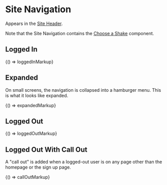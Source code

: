 
<Meta title="Legacy/Components/Site Navigation" />

# Site Navigation

Appears in the [Site Header](/?path=/docs/legacy-components-site-header--logged-out).

Note that the Site Navigation contains the [Choose a Shake](/?path=/docs/legacy-components-choose-a-shake--collapsed) component.

## Logged In

<Preview>
  <Story name="Logged In" height="200px">
    {() => loggedInMarkup}
  </Story>
</Preview>

## Expanded

On small screens, the navigation is collapsed into a hamburger menu. This is what it looks like expanded.

<Preview>
  <Story name="Expanded" height="500px">
    {() => expandedMarkup}
  </Story>
</Preview>

## Logged Out

<Preview>
  <Story name="Logged Out" height="200px">
    {() => loggedOutMarkup}
  </Story>
</Preview>

## Logged Out With Call Out

A "call out" is added when a logged-out user is on any page other than the homepage or the sign up page.

<Preview>
  <Story name="Logged Out With Call Out" height="200px">
    {() => callOutMarkup}
  </Story>
</Preview>
